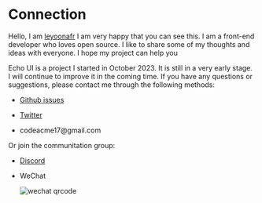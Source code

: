 
# Connection

Hello, I am [leyoonafr](https://github.com/codeacme17) I am very happy that you can see this. I am a front-end developer who loves open source. I like to share some of my thoughts and ideas with everyone. I hope my project can help you

Echo UI is a project I started in October 2023. It is still in a very early stage. I will continue to improve it in the coming time. If you have any questions or suggestions, please contact me through the following methods:

- [Github issues](https://github.com/codeacme17/echo-ui/issues/new)

- [Twitter](https://twitter.com/codeacme17)

- <Link href="mailto:codeacme17@gmail.com"> codeacme17@gmail.com </Link>

Or join the communitation group:

- [Discord](https://discord.gg/cvEuPJtT)

- WeChat

  <Image isBlurred width={200} src="/wechat.jpg" alt="wechat qrcode" classNames="m-5" />
